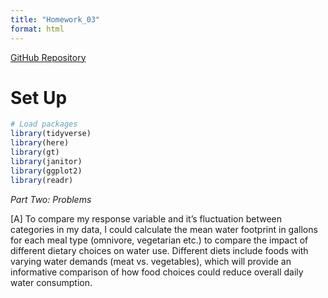 ```yaml
---
title: "Homework_03"
format: html
---
```

[GitHub Repository](https://github.com/mmakigill/ENVS-193_homework-3.git)

# Set Up

```r
# Load packages
library(tidyverse)
library(here)
library(gt)       
library(janitor)  
library(ggplot2)
library(readr)
```

*Part Two: Problems*

[A] To compare my response variable and it's fluctuation between categories in my data, I could calculate the mean water footprint in gallons for each meal type (omnivore, vegetarian etc.) to compare the impact of different dietary choices on water use. Different diets include foods with varying water demands (meat vs. vegetables), which will provide an informative comparison of how food choices could reduce overall daily water consumption.

